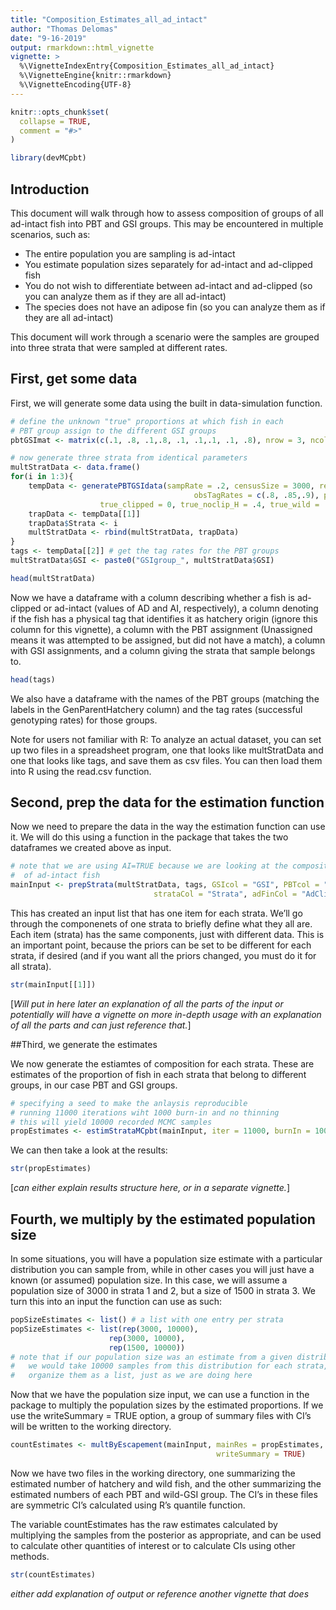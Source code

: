 ```yaml
---
title: "Composition_Estimates_all_ad_intact"
author: "Thomas Delomas"
date: "9-16-2019"
output: rmarkdown::html_vignette
vignette: >
  %\VignetteIndexEntry{Composition_Estimates_all_ad_intact}
  %\VignetteEngine{knitr::rmarkdown}
  %\VignetteEncoding{UTF-8}
---
```


```r
knitr::opts_chunk$set(
  collapse = TRUE,
  comment = "#>"
)
```

```r
library(devMCpbt)
```

## Introduction
This document will walk through how to assess composition of groups of all ad-intact fish into PBT and GSI groups. 
This may be encountered in multiple scenarios, such as:

* The entire population you are sampling is ad-intact
* You estimate population sizes separately for ad-intact and ad-clipped fish
* You do not wish to differentiate between ad-intact and ad-clipped (so you can analyze them as if they are all ad-intact)
* The species does not have an adipose fin (so you can analyze them as if they are all ad-intact)

This document will work through a scenario were the samples are grouped into three strata that were sampled at different rates.

## First, get some data
First, we will generate some data using the built in data-simulation function.

```r

# define the unknown "true" proportions at which fish in each
# PBT group assign to the different GSI groups
pbtGSImat <- matrix(c(.1, .8, .1,.8, .1, .1,.1, .1, .8), nrow = 3, ncol = 3, byrow = TRUE)

# now generate three strata from identical parameters
multStratData <- data.frame()
for(i in 1:3){
	tempData <- generatePBTGSIdata(sampRate = .2, censusSize = 3000, relSizePBTgroups = c(1,2,3), tagRates = c(.8, .85,.9), 
										 obsTagRates = c(.8, .85,.9), physTagRates = 0,
				    true_clipped = 0, true_noclip_H = .4, true_wild = .6, relSizeGSIgroups = c(1,2,1), PBT_GSI_calls = pbtGSImat)
	trapData <- tempData[[1]]
	trapData$Strata <- i
	multStratData <- rbind(multStratData, trapData)
}
tags <- tempData[[2]] # get the tag rates for the PBT groups
multStratData$GSI <- paste0("GSIgroup_", multStratData$GSI)

head(multStratData)
```

Now we have a dataframe with a column describing whether a fish is ad-clipped or ad-intact 
(values of AD and AI, respectively), a column denoting if the fish has a physical tag that 
identifies it as hatchery origin (ignore this column for this vignette), a column with the 
PBT assignment (Unassigned means it was attempted to be assigned, but did not have a match),
a column with GSI assignments, and a column giving the strata that sample belongs to.

```r
head(tags)
```

We also have a dataframe with the names of the PBT groups (matching the labels in the 
GenParentHatchery column) and the tag rates (successful genotyping rates) for those
groups. 

Note for users not familiar with R: To analyze an actual dataset, you can set up two files in a spreadsheet program, one
that looks like multStratData and one that looks like tags, and save them as csv
files. You can then load them into R using the read.csv function.

## Second, prep the data for the estimation function
Now we need to prepare the data in the way the estimation function can use it. We will
do this using a function in the package that takes the two dataframes we created above
as input.

```r
# note that we are using AI=TRUE because we are looking at the composition
#  of ad-intact fish
mainInput <- prepStrata(multStratData, tags, GSIcol = "GSI", PBTcol = "GenParentHatchery", 
								strataCol = "Strata", adFinCol = "AdClip", AI = TRUE)
```

This has created an input list that has one item for each strata. We'll go through the 
componenets of one strata to briefly define what they all are. Each item (strata) has
the same components, just with different data. This is an important point, because the
priors can be set to be different for each strata, if desired (and if you want all the
priors changed, you must do it for all strata).

```r
str(mainInput[[1]])
```

[*Will put in here later an explanation of all the parts of the input*
*or potentially will have a vignette on more in-depth usage with an explanation of all*
*the parts and can just reference that.*]


##Third, we generate the estimates

We now generate the estiamtes of composition for each strata. These are estimates of the
proportion of fish in each strata that belong to different groups, in our case PBT and
GSI groups.



```r
# specifying a seed to make the anlaysis reproducible
# running 11000 iterations wiht 1000 burn-in and no thinning
# this will yield 10000 recorded MCMC samples
propEstimates <- estimStrataMCpbt(mainInput, iter = 11000, burnIn = 1000, thin = 1, seed = 7)
```

We can then take a look at the results:

```r
str(propEstimates)
```

[*can either explain results structure here, or in a separate vignette.*]


## Fourth, we multiply by the estimated population size

In some situations, you will have a population size estimate with a particular distribution
you can sample from, while in other cases you will just have a known (or assumed) population
size. In this case, we will assume a population size of 3000 in strata 1 and 2, but a size of
1500 in strata 3. We turn this into an input the function can use as such:

```r
popSizeEstimates <- list() # a list with one entry per strata
popSizeEstimates <- list(rep(3000, 10000),
					  rep(3000, 10000),
					  rep(1500, 10000))
# note that if our population size was an estimate from a given distribution,
#   we would take 10000 samples from this distribution for each strata, and
#   organize them as a list, just as we are doing here
```

Now that we have the population size input, we can use a function in the package
to multiply the population sizes by the estimated proportions. If we use the 
writeSummary = TRUE option, a group of summary files with CI's will be
written to the working directory.

```r
countEstimates <- multByEscapement(mainInput, mainRes = propEstimates, popSizes = popSizeEstimates,
											  writeSummary = TRUE)
```



Now we have two files in the working directory, one summarizing the estimated number of 
hatchery and wild fish, and the other summarizing the estimated numbers of each PBT and
wild-GSI group. The CI's in these files are symmetric CI's calculated using R's
quantile function.

The variable countEstimates has the raw estimates calculated by multiplying the 
samples from the posterior as appropriate, and can be used to calculate other quantities
of interest or to calculate CIs using other methods. 

```r
str(countEstimates)
```

*either add explanation of output or reference another vignette that does*

